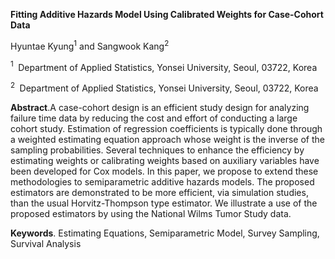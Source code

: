 <span>**Fitting Additive Hazards Model Using Calibrated Weights for
Case-Cohort Data**</span>

Hyuntae Kyung$^1$ and Sangwook Kang$^2$

$^1 \;$ Department of Applied Statistics, Yonsei University, Seoul,
03722, Korea

$^2 \;$ Department of Applied Statistics, Yonsei University, Seoul,
03722, Korea

<span>**Abstract**</span>.A case-cohort design is an efficient study
design for analyzing failure time data by reducing the cost and effort
of conducting a large cohort study. Estimation of regression
coefficients is typically done through a weighted estimating equation
approach whose weight is the inverse of the sampling probabilities.
Several techniques to enhance the efficiency by estimating weights or
calibrating weights based on auxiliary variables have been developed for
Cox models. In this paper, we propose to extend these methodologies to
semiparametric additive hazards models. The proposed estimators are
demonstrated to be more efficient, via simulation studies, than the
usual Horvitz-Thompson type estimator. We illustrate a use of the
proposed estimators by using the National Wilms Tumor Study data.

<span>**Keywords**</span>. Estimating Equations, Semiparametric Model,
Survey Sampling, Survival Analysis
